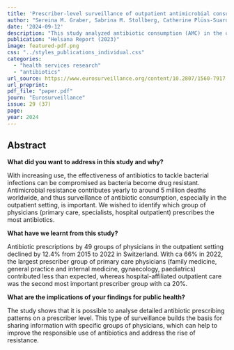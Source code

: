 ```yaml
---
title: 'Prescriber-level surveillance of outpatient antimicrobial consumption to enable targeted antimicrobial stewardship: a nationwide observational study, Switzerland, 2015 to 2022'
author: "Sereina M. Graber, Sabrina M. Stollberg, Catherine Plüss-Suard, Carola A. Huber, Andreas Kronenberg, Oliver Senn, Stefan Neuner-Jehle, Andreas Plate"
date: '2024-09-12'
description: "This study analyzed antibiotic consumption (AMC) in the outpatient setting in Switzerland, focusing on the contributions of different prescriber groups. Overall, antibiotic prescriptions declined by 12.4% from 2015 to 2022. With ca 66% in 2022, the largest prescriber group of primary care physicians contributed less than expected, whereas hospital-affiliated outpatient care emerged as an important prescriber group with ca 20%. This type of surveillance builds the basis for sharing information with specific groups of physicians, which can help to improve the responsible use of antibiotics and address the rise of resistance."
publication: "Helsana Report (2023)"
image: featured-pdf.png
css: "../styles_publications_individual.css"
categories:
  - "health services research"
  - "antibiotics"
url_source: https://www.eurosurveillance.org/content/10.2807/1560-7917.ES.2024.29.37.2300734
url_preprint:
pdf_file: "paper.pdf"
journ: "Eurosurveillance"
issue: 29 (37)
page: 
year: 2024
---
```


## Abstract

**What did you want to address in this study and why?**

With increasing use, the effectiveness of antibiotics to tackle bacterial infections can be compromised as bacteria become drug resistant. Antimicrobial resistance contributes yearly to around 5 million deaths worldwide, and thus surveillance of antibiotic consumption, especially in the outpatient setting, is important. We wished to identify which group of physicians (primary care, specialists, hospital outpatient) prescribes the most antibiotics.

**What have we learnt from this study?**

Antibiotic prescriptions by 49 groups of physicians in the outpatient setting declined by 12.4% from 2015 to 2022 in Switzerland. With ca 66% in 2022, the largest prescriber group of primary care physicians (family medicine, general practice and internal medicine, gynaecology, paediatrics) contributed less than expected, whereas hospital-affiliated outpatient care was the second most important prescriber group with ca 20%.

**What are the implications of your findings for public health?**

The study shows that it is possible to analyse detailed antibiotic prescribing patterns on a prescriber level. This type of surveillance builds the basis for sharing information with specific groups of physicians, which can help to improve the responsible use of antibiotics and address the rise of resistance.
